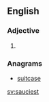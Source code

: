 ==English==

===Adjective===
{{head|en|adjective superlative form}}

# {{en-superlative of|saucy}}

===Anagrams===
* [[suitcase#English|suitcase]]

[[sv:sauciest]]
